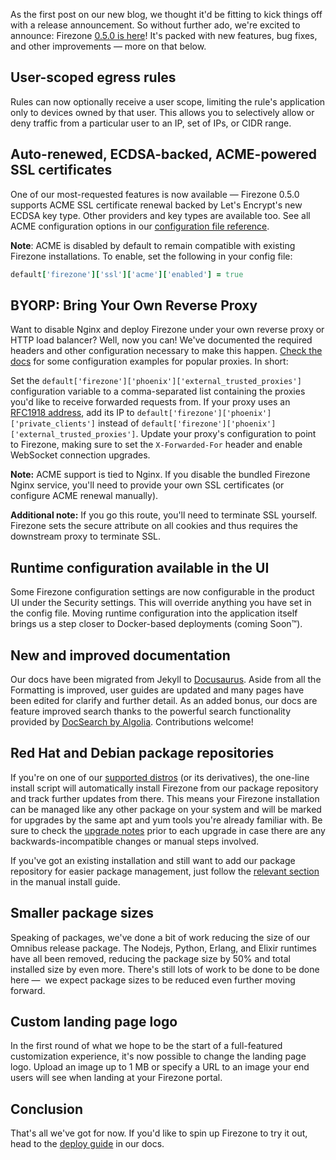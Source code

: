 As the first post on our new blog, we thought it'd be fitting to kick things off
with a release announcement. So without further ado, we're excited to announce:
Firezone [0.5.0 is here](https://github.com/firezone/firezone/releases)! It's
packed with new features, bug fixes, and other improvements — more on that
below.

## User-scoped egress rules

Rules can now optionally receive a user scope, limiting the rule's application
only to devices owned by that user. This allows you to selectively allow or deny
traffic from a particular user to an IP, set of IPs, or CIDR range.

## Auto-renewed, ECDSA-backed, ACME-powered SSL certificates

One of our most-requested features is now available — Firezone 0.5.0 supports
ACME SSL certificate renewal backed by Let's Encrypt's new ECDSA key type. Other
providers and key types are available too. See all ACME configuration options in
our [configuration file reference](/docs/reference/configuration-file/).

**Note**: ACME is disabled by default to remain compatible with existing
Firezone installations. To enable, set the following in your config file:

```ruby
default['firezone']['ssl']['acme']['enabled'] = true
```

## BYORP: Bring Your Own Reverse Proxy

Want to disable Nginx and deploy Firezone under your own reverse proxy or HTTP
load balancer? Well, now you can! We've documented the required headers and
other configuration necessary to make this happen.
[Check the docs](/docs/deploy/advanced/reverse-proxy) for some configuration
examples for popular proxies. In short:

Set the `default['firezone']['phoenix']['external_trusted_proxies']`
configuration variable to a comma-separated list containing the proxies you'd
like to receive forwarded requests from. If your proxy uses an
[RFC1918 address](https://en.wikipedia.org/wiki/Private_network), add its IP to
`default['firezone']['phoenix']['private_clients']` instead of
`default['firezone']['phoenix']['external_trusted_proxies']`. Update your
proxy's configuration to point to Firezone, making sure to set the
`X-Forwarded-For` header and enable WebSocket connection upgrades.

**Note:** ACME support is tied to Nginx. If you disable the bundled Firezone
Nginx service, you'll need to provide your own SSL certificates (or configure
ACME renewal manually).

**Additional note:** If you go this route, you'll need to terminate SSL
yourself. Firezone sets the secure attribute on all cookies and thus requires
the downstream proxy to terminate SSL.

## Runtime configuration available in the UI

Some Firezone configuration settings are now configurable in the product UI
under the Security settings. This will override anything you have set in the
config file. Moving runtime configuration into the application itself brings us
a step closer to Docker-based deployments (coming Soon™).

## New and improved documentation

Our docs have been migrated from Jekyll to [Docusaurus](https://docusaurus.io).
Aside from all the Formatting is improved, user guides are updated and many
pages have been edited for clarify and further detail. As an added bonus, our
docs are feature improved search thanks to the powerful search functionality
provided by [DocSearch by Algolia](https://docsearch.algolia.com/).
Contributions welcome!

## Red Hat and Debian package repositories

If you're on one of our
[supported distros](/docs/deploy/omnibus/supported-platforms/) (or its
derivatives), the one-line install script will automatically install Firezone
from our package repository and track further updates from there. This means
your Firezone installation can be managed like any other package on your system
and will be marked for upgrades by the same apt and yum tools you're already
familiar with. Be sure to check the [upgrade notes](/docs/administer/upgrade/)
prior to each upgrade in case there are any backwards-incompatible changes or
manual steps involved.

If you've got an existing installation and still want to add our package
repository for easier package management, just follow the
[relevant section](/docs/deploy/omnibus) in the manual install guide.

## Smaller package sizes

Speaking of packages, we've done a bit of work reducing the size of our Omnibus
release package. The Nodejs, Python, Erlang, and Elixir runtimes have all been
removed, reducing the package size by 50% and total installed size by even more.
There's still lots of work to be done to be done here —  we expect package sizes
to be reduced even further moving forward.

## Custom landing page logo

In the first round of what we hope to be the start of a full-featured
customization experience, it's now possible to change the landing page logo.
Upload an image up to 1 MB or specify a URL to an image your end users will see
when landing at your Firezone portal.

## Conclusion

That's all we've got for now. If you'd like to spin up Firezone to try it out,
head to the [deploy guide](/docs/deploy) in our docs.
